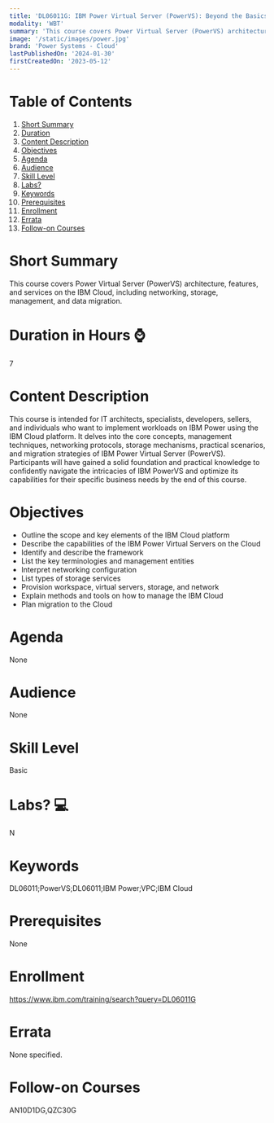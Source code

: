 ```yaml
---
title: 'DL06011G: IBM Power Virtual Server (PowerVS): Beyond the Basics'
modality: 'WBT'
summary: 'This course covers Power Virtual Server (PowerVS) architecture, features, and services on the IBM Cloud, including networking, storage, management, and data migration.'
image: '/static/images/power.jpg'
brand: 'Power Systems - Cloud'
lastPublishedOn: '2024-01-30'
firstCreatedOn: '2023-05-12'
---
```

# Table of Contents
1.  [Short Summary](#short-summary)
2.  [Duration](#duration-in-hours-)
3.  [Content Description](#content-description)
4.  [Objectives](#objectives)
5.  [Agenda](#agenda)
6.  [Audience](#audience)
7.  [Skill Level](#skill-level)
8.  [Labs?](#labs-)
9.  [Keywords](#keywords)
10. [Prerequisites](#prerequisites)
11. [Enrollment](#enrollment)
12. [Errata](#errata)
13. [Follow-on Courses](#follow-on-courses)

# Short Summary
This course covers Power Virtual Server (PowerVS) architecture, features, and services on the IBM Cloud, including networking, storage, management, and data migration.

# Duration in Hours ⌚
7

# Content Description
This course is intended for IT architects, specialists, developers, sellers, and individuals who want to implement workloads on IBM Power using the IBM Cloud platform. It delves into the core concepts, management techniques, networking protocols, storage mechanisms, practical scenarios, and migration strategies of IBM Power Virtual Server (PowerVS). Participants will have gained a solid foundation and practical knowledge to confidently navigate the intricacies of IBM PowerVS and optimize its capabilities for their specific business needs by the end of this course.



# Objectives
* Outline the scope and key elements of the IBM Cloud platform
* Describe the capabilities of the IBM Power Virtual Servers on the Cloud
* Identify and describe the framework
* List the key terminologies and management entities
* Interpret networking configuration
* List types of storage services
* Provision workspace, virtual servers, storage, and network
* Explain methods and tools on how to manage the IBM Cloud
* Plan migration to the Cloud


# Agenda
None

# Audience
None

# Skill Level
Basic

# Labs? 💻
N

# Keywords
DL06011;PowerVS;DL06011;IBM Power;VPC;IBM Cloud

# Prerequisites
None

# Enrollment
https://www.ibm.com/training/search?query=DL06011G

# Errata
None specified.

# Follow-on Courses
AN10D1DG,QZC30G

